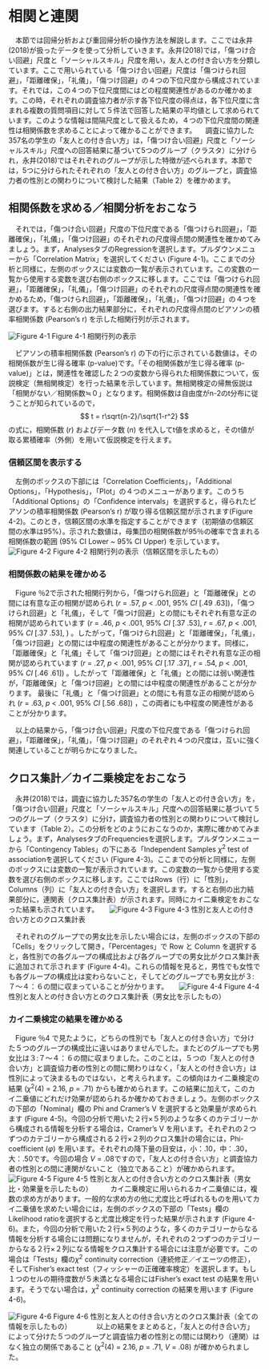 # 相関と連関 {#correlation}
　本節では回帰分析および重回帰分析の操作方法を解説します。ここでは永井(2018)が扱ったデータを使って分析していきます。永井(2018)では，「傷つけ合い回避」尺度と「ソーシャルスキル」尺度を用い，友人との付き合い方を分類しています。ここで用いられている「傷つけ合い回避」尺度は「傷つけられ回避」，「距離確保」，「礼儀」，「傷つけ回避」の４つの下位尺度から構成されています。それでは，この４つの下位尺度間にはどの程度関連性があるのか確かめます。この時，それぞれの調査協力者が示す各下位尺度の得点は，各下位尺度に含まれる複数の質問項目に対して５件法で回答した結果の平均値として求められています。このような情報は間隔尺度として扱えるため，４つの下位尺度間の関連性は相関係数を求めることによって確かることができます。
　調査に協力した357名の学生の「友人との付き合い方」は，「傷つけ合い回避」尺度と「ソーシャルスキル」尺度への回答結果に基づいて5つのグループ（クラスタ）に分けられ，永井(2018)ではそれぞれのグループが示した特徴が述べられます。本節では，5つに分けられたそれぞれの「友人との付き合い方」のグループと，調査協力者の性別との関わりについて検討した結果（Table 2）を確かめます。
　

## 相関係数を求める／相関分析をおこなう 
　それでは，「傷つけ合い回避」尺度の下位尺度である「傷つけられ回避」，「距離確保」，「礼儀」，「傷つけ回避」のそれぞれの尺度得点間の関連性を確かめてみましょう。まず，AnalysesタブのRegressionを選択します。プルダウンメニューから「Correlation Matrix」を選択してください (Figure 4-1)。ここまでの分析と同様に，左側のボックスには変数の一覧が表示されています。この変数の一覧から使用する変数を選び右側のボックスに移します。ここでは「傷つけられ回避」，「距離確保」，「礼儀」，「傷つけ回避」のそれぞれの尺度得点間の関連性を確かめるため，「傷つけられ回避」，「距離確保」，「礼儀」，「傷つけ回避」の４つを選びます。すると右側の出力結果部分に，それぞれの尺度得点間のピアソンの積率相関係数 (Pearson's r) を示した相関行列が示されます。

![Figure 4-1](./img/04correl/Figure1.png)
Figure 4-1 相関行列の表示  

　ピアソンの積率相関係数 (Pearson's r) の下の行に示されている数値は，その相関係数が生じ得る確率 (p-value)です。「その相関係数が生じ得る確率 (p-value)」とは，関連性を確認した２つの変数から得られた相関係数について，仮説検定（無相関検定）を行った結果を示しています。無相関検定の帰無仮説は「相関がない／相関係数≒０」となります。相関係数は自由度がn-2のt分布に従うことが知られているので， $$ t = r\sqrt{n-2}/\sqrt{1-r^2} $$ の式に，相関係数 (*r*) およびデータ数 (*n*) を代入してt値を求めると，そのt値が取る累積確率（外側）を用いて仮説検定を行えます。


### 信頼区間を表示する 
　左側のボックスの下部には「Correlation Coefficients」，「Additional Options」，「Hypothesis」，「Plot」の４つのメニューがあります。このうち「Additional Options」の「Confidence intervals」を選択すると，得られたピアソンの積率相関係数 (Pearson's r) が取り得る信頼区間が示されます(Figure 4-2)。このとき，信頼区間の水準を指定することができます（初期値の信頼区間の水準は95%）。示された数値は，母集団の相関係数が95％の確率で含まれる相関係数の範囲 (95% CI Lower ~ 95% CI Upper) を示しています。
　
![Figure 4-2](./img/04correl/Figure2.png) 
Figure 4-2 相関行列の表示（信頼区間を示したもの）  

### 相関係数の結果を確かめる 
　Figure ％2で示された相関行列から，「傷つけられ回避」と「距離確保」との間には有意な正の相関が認められ (*r* = .57, *p* < .001, 95% *CI* [.49 .63])，「傷つけられ回避」と「礼儀」，そして「傷つけ回避」との間にもそれぞれ有意な正の相関が認められています (*r* = .46, *p* < .001, 95% *CI* [.37 .53], *r* = .67, *p* < .001, 95% *CI* [.37 .53], ) 。したがって，「傷つけられ回避」と「距離確保」，「礼儀」，「傷つけ回避」との間には中程度の関連性があることが分かります。同様に，「距離確保」と「礼儀」そして「傷つけ回避」との間にはそれぞれ有意な正の相関が認められています (*r* = .27, *p* < .001, 95% *CI* [.17 .37], *r* = .54, *p* < .001, 95% *CI* [.46 .61]) 。したがって「距離確保」と「礼儀」との間には弱い関連性が，「距離確保」と「傷つけ回避」との間には中程度の関連性があることが分かります。 最後に「礼儀」と「傷つけ回避」との間にも有意な正の相関が認められ (*r* = .63, *p* < .001, 95% *CI* [.56 .68]) ，この両者にも中程度の関連性があることが分かります。

　以上の結果から，「傷つけ合い回避」尺度の下位尺度である「傷つけられ回避」，「距離確保」，「礼儀」，「傷つけ回避」のそれぞれ４つの尺度は，互いに強く関連していることが明らかになりました。

## クロス集計／カイ二乗検定をおこなう 

　永井(2018)では，調査に協力した357名の学生の「友人との付き合い方」を，「傷つけ合い回避」尺度と「ソーシャルスキル」尺度への回答結果に基づいて５つのグループ（クラスタ）に分け，調査協力者の性別との関わりについて検討しています（Table 2）。この分析をどのようにおこなうのか，実際に確かめてみましょう。まず，AnalysesタブのFrequenciesを選択します。プルダウンメニューから「Contingency Tables」の下にある「Independent Samples *χ*<sup>2</sup> test of associationを選択してください (Figure 4-3)。ここまでの分析と同様に，左側のボックスには変数の一覧が表示されています。この変数の一覧から使用する変数を選び右側のボックスに移します。ここではRows（行）に「性別」，Columns（列）に「友人との付き合い方」を選択します。すると右側の出力結果部分に，連関表（クロス集計表）が示されます。同時にカイ二乗検定をおこなった結果も示されています。
　
![Figure 4-3](./img/04correl/Figure3.png) 
Figure 4-3 性別と友人との付き合い方とのクロス集計表 

　それぞれのグループでの男女比を示したい場合には，左側のボックスの下部の「Cells」をクリックして開き，「Percentages」で Row と Column を選択すると，各性別での各グループの構成比および各グループでの男女比がクロス集計表に追加されて示されます (Figure 4-4)。これらの情報を見ると，男性でも女性でも各グループの構成比は変わらないこと，そしてどのグループでも男女比が３:７～４：６の間に収まっていることが分かります。
　
![Figure 4-4](./img/04correl/Figure4.png) 
Figure 4-4 性別と友人との付き合い方とのクロス集計表（男女比を示したもの）

### カイ二乗検定の結果を確かめる
　Figure ％4 で見たように，どちらの性別でも「友人との付き合い方」で分けた５つのグループの構成比に違いはありませんでした。またどのグループでも男女比は３:７～４：６の間に収まりました。このことは，５つの「友人との付き合い方」と調査協力者の性別との間に関わりはなく，「友人との付き合い方」は性別によって決まるものではない，と考えられます。この傾向はカイ二乗検定の結果 (*χ*<sup>2</sup>(4) = 2.16, *p* = .71) からも確かめられます。この結果に加えて，このカイ二乗値にどれだけ効果が認められるか確かめておきましょう。左側のボックスの下部の「Nominal」欄の Phi and Cramer's V を選択すると効果量が求められます (Figure 4-5)。今回の分析で用いた２行×５列のような多くのカテゴリーから構成される情報を分析する場合は，Cramer's V を用います。それぞれの２つずつのカテゴリーから構成される２行×２列のクロス集計の場合には，Phi-coefficient (*φ*) を用います。それぞれの降下量の目安は，小：.10，中：.30，大：.50です。今回の場合 *V* = .08ですので，「友人との付き合い方」と調査協力者の性別との間に連関がないこと（独立であること）が確かめられます。
　
![Figure 4-5](./img/04correl/Figure5.png) 
Figure 4-5 性別と友人との付き合い方とのクロス集計表（男女比・効果量を示したもの）
　
　カイ二乗検定に用いられるカイ二乗値には，複数の求め方があります。一般的な求め方の他に尤度比と呼ばれるものを用いてカイ二乗値を求めたい場合には，左側のボックスの下部の「Tests」欄のLikelihood ratioを選択すると尤度比検定を行った結果が示されます (Figure 4-6)。また，今回の分析で用いた２行×５列のような，多くのカテゴリーからなる情報を分析する場合には問題になりませんが，それぞれの２つずつのカテゴリーからなる２行×２列になる情報をクロス集計する場合には注意が必要です。この場合は「Tests」欄の*χ*<sup>2</sup> continuity correction（連続修正／イエーツの修正），そしてFisher's exact test（フィッシャーの正確確率検定）を選択します。もし１つのセルの期待度数が５未満となる場合にはFisher's exact test の結果を用います。そうでない場合は，*χ*<sup>2</sup> continuity correction の結果を用います (Figure 4-6)。

![Figure 4-6](./img/04correl/Figure6.png) 
Figure 4-6 性別と友人との付き合い方とのクロス集計表（全ての情報を示したもの）
　　
　以上の結果をまとめると，「友人との付き合い方」によって分けた５つのグループと調査協力者の性別との間には関わり（連関）はなく独立の関係であること (*χ*<sup>2</sup>(4) = 2.16, *p* = .71, *V* = .08) が確かめられました。